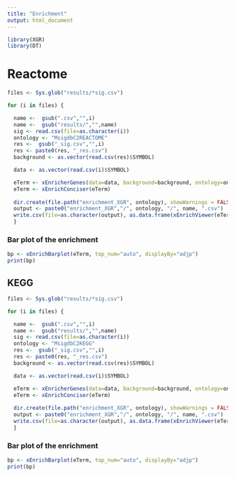```yaml
---
title: "Enrichment"
output: html_document
---
```


```r
library(XGR)
library(DT)
```


# Reactome


```r

files <- Sys.glob("results/*sig.csv")

for (i in files) {

  name <-  gsub(".csv","",i)
  name <-  gsub("results/","",name)
  sig <- read.csv(file=as.character(i))
  ontology <- "MsigdbC2REACTOME"
  res <-  gsub("_sig.csv","",i)
  res <- paste0(res, "_res.csv")
  background <- as.vector(read.csv(res)$SYMBOL)

  data <- as.vector(read.csv(i)$SYMBOL)

  eTerm <- xEnricherGenes(data=data, background=background, ontology=ontology)
  eTerm <- xEnrichConciser(eTerm)
  
  dir.create(file.path("enrichment_XGR", ontology), showWarnings = FALSE)
  output <- paste0("enrichment_XGR","/", ontology, "/", name, ".csv")
  write.csv(file=as.character(output), as.data.frame(xEnrichViewer(eTerm)))
  }
```

### Bar plot of the enrichment

```r

bp <- xEnrichBarplot(eTerm, top_num="auto", displayBy="adjp")
print(bp)
```

## KEGG

```r

files <- Sys.glob("results/*sig.csv")

for (i in files) {

  name <-  gsub(".csv","",i)
  name <-  gsub("results/","",name)
  sig <- read.csv(file=as.character(i))
  ontology <- "MsigdbC2KEGG"
  res <-  gsub("_sig.csv","",i)
  res <- paste0(res, "_res.csv")
  background <- as.vector(read.csv(res)$SYMBOL)

  data <- as.vector(read.csv(i)$SYMBOL)

  eTerm <- xEnricherGenes(data=data, background=background, ontology=ontology)
  eTerm <- xEnrichConciser(eTerm)
  
  dir.create(file.path("enrichment_XGR", ontology), showWarnings = FALSE)
  output <- paste0("enrichment_XGR","/", ontology, "/", name, ".csv")
  write.csv(file=as.character(output), as.data.frame(xEnrichViewer(eTerm)))
  }
```

### Bar plot of the enrichment

```r

bp <- xEnrichBarplot(eTerm, top_num="auto", displayBy="adjp")
print(bp)
```
